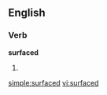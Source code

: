 ==English==

===Verb===
'''surfaced'''

# {{past of|[[surface]]}}

[[simple:surfaced]]
[[vi:surfaced]]